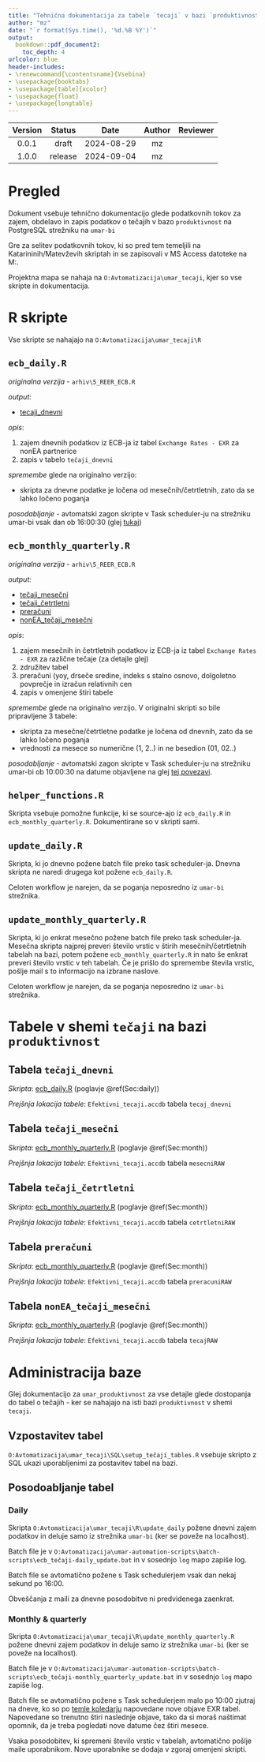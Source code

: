 ```yaml
---
title: "Tehnična dokumentacija za tabele `tecaji` v bazi `produktivnost` na PostgreSQL strežniku na `umar-bi`"
author: "mz"
date: "`r format(Sys.time(), '%d.%B %Y')`"
output:
  bookdown::pdf_document2:
    toc_depth: 4
urlcolor: blue
header-includes:
- \renewcommand{\contentsname}{Vsebina}
- \usepackage{booktabs}
- \usepackage[table]{xcolor}
- \usepackage{float}
- \usepackage{longtable}
---
```

Version        | Status   | Date        | Author    | Reviewer
:-------------:|:--------:|:-----------:|:---------:|:--------:
0.0.1          | draft    | 2024-08-29  | mz        |
1.0.0          | release  | 2024-09-04  | mz        |   

# Pregled

Dokument vsebuje tehnično dokumentacijo glede podatkovnih tokov za zajem, obdelavo in zapis podatkov o tečajih v bazo `produktivnost` na PostgreSQL strežniku na `umar-bi`

Gre za selitev podatkovnih tokov, ki so pred tem temeljili na Katarininih/Matevževih skriptah in se zapisovali v MS Access datoteke na M:.

Projektna mapa se nahaja na `O:Avtomatizacija\umar_tecaji`, kjer so vse skripte in dokumentacija.

# R skripte

Vse skripte se nahajajo na `O:Avtomatizacija\umar_tecaji\R`

## `ecb_daily.R` {#Sec:daily}

*originalna verzija* - `arhiv\5_REER_ECB.R`

*output:*

  + [tecaji_dnevni](#Sec:tecajidnevni)


*opis*:

1. zajem dnevnih podatkov iz ECB-ja iz tabel `Exchange Rates - EXR` za nonEA partnerice
2. zapis v tabelo `tečaji_dnevni`

*spremembe* glede na originalno verzijo:

+ skripta za dnevne podatke je ločena od mesečnih/četrtletnih, zato da se lahko ločeno poganja

*posodabljanje* - avtomatski zagon skripte v Task scheduler-ju na strežniku umar-bi vsak dan ob 16:00:30 (glej [tukaj](https://data.ecb.europa.eu/methodology/exchange-rates))

## `ecb_monthly_quarterly.R` {#Sec:month}

*originalna verzija* - `arhiv\5_REER_ECB.R`

*output:*

+ [tečaji_mesečni](#Sec:tecajimesecni)
+ [tečaji_četrtletni](#Sec:tecajicetrt)
+ [preračuni](#Sec:preracuni)
+ [nonEA_tečaji_mesečni](#Sec:nonEA)

*opis*:

1. zajem mesečnih in četrtletnih podatkov iz ECB-ja iz tabel `Exchange Rates - EXR` za različne tečaje (za detajle glej)
2. združitev tabel
3. preračuni (yoy, drseče sredine, indeks s stalno osnovo, dolgoletno povprečje in izračun relativnih cen 
4. zapis v omenjene štiri tabele

*spremembe* glede na originalno verzijo. V originalni skripti so bile pripravljene 3 tabele:

+ skripta za mesečne/četrtletne podatke je ločena od dnevnih, zato da se lahko ločeno poganja
+ vrednosti za mesece so numerične (1, 2..) in ne besedion (01, 02..)

*posodabljanje* - avtomatski zagon skripte v Task scheduler-ju na strežniku umar-bi ob 10:00:30 na datume objavljene na glej [tej povezavi](https://www.ecb.europa.eu/press/calendars/statscal/html/index.en.html).

## `helper_functions.R`

Skripta vsebuje pomožne funkcije, ki se source-ajo iz `ecb_daily.R` in `ecb_monthly_quarterly.R`. Dokumentirane so v skripti sami.

## `update_daily.R`

Skripta, ki jo dnevno požene batch file preko task scheduler-ja. Dnevna skripta ne naredi drugega kot požene `ecb_daily.R`.

Celoten workflow je narejen, da se poganja neposredno iz `umar-bi` strežnika. 

## `update_monthly_quarterly.R`

Skripta, ki jo enkrat mesečno požene batch file preko task scheduler-ja. Mesečna skripta najprej preveri število vrstic v štirih mesečnih/četrtletnih tabelah na bazi, potem  požene `ecb_monthly_quarterly.R` in nato še enkrat preveri število vrstic v teh tabelah. Če je prišlo do spremembe števila vrstic, pošlje mail s to informacijo na izbrane naslove.

Celoten workflow je narejen, da se poganja neposredno iz `umar-bi` strežnika. 


\newpage
# Tabele v shemi `tečaji` na bazi `produktivnost` 

## Tabela `tečaji_dnevni` {#Sec:tecajidnevni}

*Skripta*: [ecb_daily.R](#Sec:daily) (poglavje \@ref(Sec:daily))

*Prejšnja lokacija tabele*: `Efektivni_tecaji.accdb` tabela `tecaj_dnevni`

\begin{table}[H]
\centering
\begin{tabular}{lp{10cm}}
\toprule
\textbf{Oznaka} & \textbf{Opis in možne vrednosti}  \\
\toprule

freq & \texttt{D} - dnevna \\

currency & valuta. Izbor dvajstetih ne-EA valut: CHF, CNY, CZK, GBP, HUF, JPY, KRW, PLN, RUB, TRY, USD, DKK, RON, SEK, AUD, BGN, CAD, HKD, NOK, SGD \\

currency denom &  denominirano v valuti: EUR \\

exr\_type & tip tečaja: \texttt{SPOO} - Spot \\

exr\_suffix & series variatio: \texttt{A} - average \\

obstime & datum \\

obsvalue & vrednost \\

type & \texttt{EURO\_ER\_D}  \\
\bottomrule
\end{tabular}
\caption{Spremenljivke v tabeli tečaji\_dnevni}
\end{table}
                                                                                                     

## Tabela `tečaji_mesečni` {#Sec:tecajimesecni}

*Skripta*: [ecb_monthly_quarterly.R](#Sec:month) (poglavje \@ref(Sec:month))

*Prejšnja lokacija tabele*: `Efektivni_tecaji.accdb` tabela `mesecniRAW`


\begin{table}[H]
\centering
\begin{tabular}{lp{10cm}}
\toprule
\textbf{Oznaka} & \textbf{Opis in možne vrednosti}  \\
\toprule

\texttt{freq} & \texttt{M} - mesečna \\

\texttt{currency} & valuta. Izbor dvajstetih EA valut: ATS, BEF, CYP, DEM, EEK,
                     ESP, FIM, FRF, GRD, HRK,
                     IEP, ITL, LTL, LUF, LVL,
                     MTL, NLG, PTE, SIT, SKK \\

\texttt{currency denom} &  denominirano v valuti: EUR \\
\texttt{obstime} & datum \\
\texttt{obsvalue} & vrednost \\
\texttt{type} & glej spodnjo tabelo  \\
\texttt{year} & letnica \\
\texttt{month} & mesec \\
\texttt{yoy} & medletna sprememba \\
\texttt{long\_avg\_TOT} & dolgoletno povprečje  - povprečje celotnega obdobja\\
\texttt{long\_avg\_2004} & povprečje vrednosti od julija 2004 dalje \\
\texttt{m3avg} & tro-mesečna drseča sredina - cetrirana \\
\texttt{m3avg\_ver2} & tro-mesečna drseča sredina - desno poravnana \\
\texttt{I2007} & povprečje vrednosti za leto 2007 \\
\texttt{indeks\_LTA} & indeks z osnovo \texttt{long\_avg\_2004} = 100 \\
\texttt{indeks\_2007} & indeks z osnovo \texttt{I2007} = 100 \\
\bottomrule
\end{tabular}
\caption{Spremenljivke v tabeli tečaji\_mesečni}
\end{table}
                  
\begin{table}[H]
\centering
\begin{tabular}{lp{6cm}p{6cm}}
\toprule
\textbf{Oznaka type} & Originalne ECB kode za \texttt{CL\_CURRENCY\_DENOM}  & Originalne ECB kode za \texttt{CL\_EXR\_TYPE}\\
\toprule
\texttt{NEER\_EA\_18\_M}\footnotemark  & \texttt{H02} Euro area countries and extended EER group of trading partners (fixed composition)& \texttt{NN00} Nominal harmonised competitiveness indicator (ECB terminology), Nominal effective exchange rate (EC terminology) \\
  \texttt{NEER\_EA\_41\_M}\footnotemark  & \texttt{H03} Euro area countries and broad EER group of trading partners (fixed composition) & \texttt{NN00} Nominal harmonised competitiveness indicator (ECB terminology), Nominal effective exchange rate (EC terminology) \\
\texttt{NEER\_ZEA\_41\_M}\footnotemark[2] & \texttt{E03} Broad EER group of trading partners (fixed composition) & \texttt{NN00} Nominal harmonised competitiveness indicator (ECB terminology), Nominal effective exchange rate (EC terminology) \\
\texttt{NEER\_EA\_M} & \texttt{H00} Euro area countries (fixed composition) & \texttt{NN00} Nominal harmonised competitiveness indicator (ECB terminology), Nominal effective exchange rate (EC terminology) \\
\texttt{NEER\_EURO\_18\_M} & \texttt{E02} Euro area countries (fixed composition) & \texttt{EN00} Nominal effective exch. rate) \\
\texttt{NEER\_ZEA\_18\_M} & \texttt{E02} Euro area countries (fixed composition) &  \texttt{NN00} Nominal harmonised competitiveness indicator (ECB terminology), Nominal effective exchange rate (EC terminology) \\
\bottomrule
\end{tabular}
\caption{Kode za tečaje v tabeli tečaji\_mesečni}
\end{table}

\footnotetext[1]{EER EA+18 : EA +  Australia, Canada, Denmark, Hong Kong, Japan, Korea, Norway, Singapore, Sweden, Switzerland, the United Kingdom, the United States, Bulgaria, China, Czech Republic, Hungary, Poland in Romania.}
\footnotetext[2]{EER EA+41 : EA + 18 + Algeria, Argentina, Brazil, Chile, Colombia, Iceland, India, Indonesia, Israel, Malaysia, Mexico, Morocco, New Zealand, Peru, the Philippines, Russia, Saudi Arabia, South Africa, Taiwan, Thailand, Turkey, Ukraine in the United Arab Emirates.}


## Tabela `tečaji_četrtletni` {#Sec:tecajicetrt}

*Skripta*: [ecb_monthly_quarterly.R](#Sec:month) (poglavje \@ref(Sec:month))

*Prejšnja lokacija tabele*: `Efektivni_tecaji.accdb` tabela `cetrtletniRAW`


\begin{table}[H]
\centering
\begin{tabular}{lp{10cm}}
\toprule
\textbf{Oznaka} & \textbf{Opis in možne vrednosti}  \\
\toprule

\texttt{freq} & \texttt{Q} - četrtletna \\

\texttt{currency} & valuta. Izbor dvajstetih EA valut: ATS, BEF, CYP, DEM, EEK,
                     ESP, FIM, FRF, GRD, HRK,
                     IEP, ITL, LTL, LUF, LVL,
                     MTL, NLG, PTE, SIT, SKK \\

\texttt{obstime} & datum \\
\texttt{obsvalue} & vrednost \\
\texttt{type} & glej spodnjo tabelo  \\
\texttt{year} & letnica \\
\texttt{q} & četrtletje \\
\texttt{month} & mesec \\
\texttt{yoy} & medletna sprememba \\
\texttt{long\_avg\_TOT} & dolgoletno povprečje  - povprečje celotnega obdobja\\
\texttt{long\_Q3\_2004} & povprečje vrednosti od Q3 2004 dalje \\
\texttt{indeks\_LTA} & indeks z osnovo \texttt{long\_Q3\_2004} = 100 \\
\texttt{Q4avg} & povprečje zadnjih štirih četrtletij \\
\texttt{I2007} & povprečje vrednosti za leto 2007 \\
\texttt{indeks\_2007} & indeks z osnovo \texttt{I2007} = 100 \\
\bottomrule
\end{tabular}
\caption{Spremenljivke v tabeli tečaji\_četrtletni}
\end{table}
                  
\begin{table}[H]
\centering
\begin{tabular}{lp{6cm}p{6cm}}
\toprule
\textbf{Oznaka type} & Originalne ECB kode za \texttt{CL\_CURRENCY\_DENOM}  & Originalne ECB kode za \texttt{CL\_EXR\_TYPE}\\
\toprule
\texttt{NEER\_EA\_18\_Q}\footnotemark[1] & \texttt{H02} Euro area countries and extended EER group of trading partners (fixed composition)& \texttt{NN00} Nominal harmonised competitiveness indicator (ECB terminology), Nominal effective exchange rate (EC terminology) \\
 \texttt{NEER\_EA\_41\_Q}\footnotemark[2]  & \texttt{H03} Euro area countries and broad EER group of trading partners (fixed composition) & \texttt{NN00} Nominal harmonised competitiveness indicator (ECB terminology), Nominal effective exchange rate (EC terminology) \\
\texttt{NEER\_EA\_Q} & \texttt{H00} Euro area countries (fixed composition) & \texttt{NN00} Nominal harmonised competitiveness indicator (ECB terminology), Nominal effective exchange rate (EC terminology) \\
\texttt{NEER\_EURO\_18\_Q} & \texttt{E02} Euro area countries (fixed composition) & \texttt{EN00} Nominal effective exch. rate) \\
\texttt{NEER\_ZEA\_18\_Q} & \texttt{E02} Euro area countries (fixed composition) &  \texttt{NN00} Nominal harmonised competitiveness indicator (ECB terminology), Nominal effective exchange rate (EC terminology) \\
\midrule
\texttt{REER\_EA\_18\_Q}\footnotemark[1] & \texttt{H02} Euro area countries and extended EER group of trading partners (fixed composition)& \texttt{NRC0} Real harmonised competitiveness indicator CPI deflated (ECB terminology), Real effective exchange rate (EC terminology)  \\
\texttt{REER\_EA\_41\_Q}\footnotemark[2]  & \texttt{H03} Euro area countries and broad EER group of trading partners (fixed composition) &  \texttt{NRC0} Real harmonised competitiveness indicator CPI deflated (ECB terminology), Real effective exchange rate (EC terminology)  \\
\texttt{REER\_EA\_Q} & \texttt{H00} Euro area countries (fixed composition) & \texttt{NRC0} Real harmonised competitiveness indicator CPI deflated (ECB terminology), Real effective exchange rate (EC terminology) \\
\texttt{REER\_EURO\_18\_Q} & \texttt{E02} Euro area countries (fixed composition) & \texttt{ERCO} Real effective exch. rate CPI deflated) \\
\texttt{REER\_ZEA\_18\_Q} & \texttt{E02} Euro area countries (fixed composition) &   \texttt{NRC0} Real harmonised competitiveness indicator CPI deflated (ECB terminology), Real effective exchange rate (EC terminology) \\

\texttt{REER\_ULC\_Q} & \texttt{H02} Euro area countries and extended EER group of trading partners (fixed composition) &   \texttt{NRU1} Real harmonised competitiveness indicator ULC in total economy deflated \\
\texttt{REER\_ULC\_EA\_Q} & \texttt{H00} Euro area countries (fixed composition) &   \texttt{NRU1} Real harmonised competitiveness indicator ULC in total economy deflated \\
\texttt{REER\_ULC\_ZEA\_Q} & \texttt{E02} Euro area countries (fixed composition) &   \texttt{NRU1} Real harmonised competitiveness indicator ULC in total economy deflated \\
\texttt{REER\_BDP\_Q} & \texttt{H02} Euro area countries and extended EER group of trading partners (fixed composition) &   \texttt{NRD0} Real harmonised competitiveness indicator GDP deflators deflated\\
\texttt{REER\_PPI\_Q} & \texttt{H02} Euro area countries and extended EER group of trading partners (fixed composition) &   \texttt{NRP0} Real harmonised competitiveness indicator Producer Prices deflated
\\
\texttt{REER\_PPI\_EA\_Q} & \texttt{H00} Euro area countries (fixed composition) &   \texttt{NRP0} Real harmonised competitiveness indicator Producer Prices deflated
\\
\texttt{REER\_PPI\_ZEA\_Q} & \texttt{E02} Euro area countries (fixed composition) &   \texttt{NRP0} Real harmonised competitiveness indicator Producer Prices deflated
\\
\bottomrule
\end{tabular}
\caption{Kode za tečaje v tabeli tečaji\_četrtletni}
\end{table}




## Tabela `preračuni` {#Sec:preracuni}

*Skripta*: [ecb_monthly_quarterly.R](#Sec:month) (poglavje \@ref(Sec:month))

*Prejšnja lokacija tabele*: `Efektivni_tecaji.accdb` tabela `preracuniRAW`


\begin{table}[H]
\centering
\begin{tabular}{lp{10cm}}
\toprule
\textbf{Oznaka} & \textbf{Opis in možne vrednosti}  \\
\toprule

\texttt{freq} & \texttt{M} - mesečna \\
\texttt{freq} & \texttt{Q} - četrtletna \\
\texttt{currency} & valuta. Izbor dvajstetih EA valut: ATS, BEF, CYP, DEM, EEK,
                     ESP, FIM, FRF, GRD, HRK,
                     IEP, ITL, LTL, LUF, LVL,
                     MTL, NLG, PTE, SIT, SKK in EUR\\

\texttt{obstime} & datum \\
\texttt{obsvalue} & vrednost \\
\texttt{year} & letnica \\
\texttt{month} & mesec \\
\midrule
\texttt{relHICP\_EA\_18} & \texttt{REER\_EA\_18 / NEER\_EA\_18}\\
\texttt{relHICP\_EA\_41} & \texttt{REER\_EA\_41 / NEER\_EA\_41}\\
\texttt{relHICP\_EA} & \texttt{REER\_EA / NEER\_EA}\\
\texttt{relHICP\_EURO} & \texttt{REER\_EURO\_18 / NEER\_EURO\_18}\\
\texttt{relHICP\_ZEA\_18} & \texttt{REER\_EA\_18 / NEER\_ZEA\_18}\\
\midrule
\texttt{relULC} & \texttt{REER\_ULC\_Q / REER\_ULC\_Q}\\

\bottomrule
\end{tabular}
\caption{Spremenljivke v tabeli tečaji\_preracuni}
\end{table}



## Tabela `nonEA_tečaji_mesečni` {#Sec:nonEA}

*Skripta*: [ecb_monthly_quarterly.R](#Sec:month) (poglavje \@ref(Sec:month))

*Prejšnja lokacija tabele*: `Efektivni_tecaji.accdb` tabela `tecajRAW`


\begin{table}[H]
\centering
\begin{tabular}{lp{10cm}}
\toprule
\textbf{Oznaka} & \textbf{Opis in možne vrednosti}  \\
\toprule

\texttt{freq} & \texttt{M} - mesečna \\

\texttt{currency} & valuta. Izbor dvajstetih EA valut: CHF, CNY, CZK, GBP, HUF,
                        JPY, KRW, PLN, RUB, TRY,
                        USD, DKK, RON, SEK, AUD,
                        BGN, CAD, HKD, NOK, SGD \\

\texttt{currency denom} &  denominirano v valuti: EUR \\
\texttt{obstime} & datum \\
\texttt{obsvalue} & vrednost \\
\texttt{type} &  "EURO\_ER\_M" \\
\texttt{year} & letnica \\
\texttt{month} & mesec \\
\texttt{yoy} & medletna sprememba \\
\texttt{long\_avg\_TOT} & dolgoletno povprečje  - povprečje celotnega obdobja\\
\texttt{long\_avg\_2004} & povprečje vrednosti od julija 2004 dalje \\
\texttt{m3avg} & tro-mesečna drseča sredina - cetrirana \\
\texttt{m3avg\_ver2} & tro-mesečna drseča sredina - desno poravnana \\
\texttt{I2007} & povprečje vrednosti za leto 2007 \\
\texttt{indeks\_LTA} & indeks z osnovo \texttt{long\_avg\_2004} = 100 \\
\texttt{indeks\_2007} & indeks z osnovo \texttt{I2007} = 100 \\
\bottomrule
\end{tabular}
\caption{Spremenljivke v tabeli nonEA\_tečaji\_mesečni}
\end{table}


# Administracija baze

Glej dokumentacijo za `umar_produktivnost` za vse detajle glede dostopanja do tabel o tečajih - ker se nahajajo na isti bazi `produktivnost` v shemi `tecaji`. 

## Vzpostavitev tabel
`O:Avtomatizacija\umar_tecaji\SQL\setup_tečaji_tables.R` vsebuje skripto z SQL ukazi uporabljenimi za postavitev tabel na bazi. 

## Posodoabljanje tabel

### Daily 

Skripta `O:Avtomatizacija\umar_tecaji\R\update_daily` požene dnevni zajem podatkov in deluje samo iz strežnika `umar-bi` (ker se poveže na localhost).

Batch file je v `O:Avtomatizacija\umar-automation-scripts\batch-scripts\ecb_tečaji-daily_update.bat` in v sosednjo `log` mapo zapiše log. 

Batch file se avtomatično požene s Task schedulerjem vsak dan nekaj sekund po 16:00. 

Obveščanja z maili za dnevne posodobitve ni predvidenega zaenkrat.


### Monthly & quarterly 

Skripta `O:Avtomatizacija\umar_tecaji\R\update_monthly_quarterly.R` požene dnevni zajem podatkov in deluje samo iz strežnika `umar-bi` (ker se poveže na localhost).

Batch file je v `O:Avtomatizacija\umar-automation-scripts\batch-scripts\ecb_tečaji-monthly_quarterly_update.bat` in v sosednjo `log` mapo zapiše log. 

Batch file se avtomatično požene s Task schedulerjem malo po 10:00 zjutraj na dneve, ko so po [temle koledarju](https://www.ecb.europa.eu/press/calendars/statscal/html/index.en.html) napovedane nove objave EXR tabel. Napovedane so trenutno štiri naslednje objave, tako da si moraš naštimat opomnik, da je treba pogledati nove datume čez štiri mesece. 

Vsaka posodobitev, ki spremeni število vrstic v tabelah, avtomatično pošlje maile uporabnikom. Nove uporabnike se dodaja v zgoraj omenjeni skripti. 


